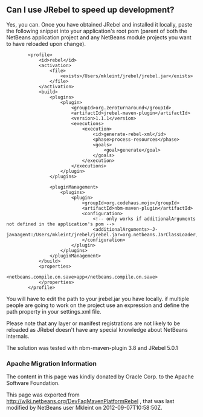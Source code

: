 <!--

    Licensed to the Apache Software Foundation (ASF) under one
    or more contributor license agreements.  See the NOTICE file
    distributed with this work for additional information
    regarding copyright ownership.  The ASF licenses this file
    to you under the Apache License, Version 2.0 (the
    "License"); you may not use this file except in compliance
    with the License.  You may obtain a copy of the License at

      http://www.apache.org/licenses/LICENSE-2.0

    Unless required by applicable law or agreed to in writing,
    software distributed under the License is distributed on an
    "AS IS" BASIS, WITHOUT WARRANTIES OR CONDITIONS OF ANY
    KIND, either express or implied.  See the License for the
    specific language governing permissions and limitations
    under the License.

-->
==Can I use JRebel to speed up development?==

Yes, you can. Once you have obtained JRebel and installed it locally, paste the following snippet into your application's root pom (parent of both the NetBeans application project and any NetBeans module projects you want to have reloaded upon change).

<pre>
        <profile>
            <id>rebel</id>
            <activation>
                <file>
                    <exists>/Users/mkleint/jrebel/jrebel.jar</exists>
                </file>
            </activation>
            <build>
                <plugins>
                    <plugin>
                        <groupId>org.zeroturnaround</groupId>
                        <artifactId>jrebel-maven-plugin</artifactId>
                        <version>1.1.1</version>
                        <executions>
                            <execution>
                                <id>generate-rebel-xml</id>
                                <phase>process-resources</phase>
                                <goals>
                                    <goal>generate</goal>
                                </goals>
                            </execution>
                        </executions>
                    </plugin>
                </plugins>
                
                <pluginManagement>
                    <plugins>
                        <plugin>
                            <groupId>org.codehaus.mojo</groupId>
                            <artifactId>nbm-maven-plugin</artifactId>
                            <configuration>
                                <!-- only works if additionalArguments not defined in the application's pom -->
                                <additionalArguments>-J-javaagent:/Users/mkleint/jrebel/jrebel.jar=org.netbeans.JarClassLoader,org.netbeans.StandardModule.OneModuleClassLoader</additionalArguments>
                            </configuration>
                        </plugin>
                    </plugins>
                </pluginManagement>
            </build>
            <properties>
                <netbeans.compile.on.save>app</netbeans.compile.on.save>
            </properties>
        </profile>
</pre>

You will have to edit the path to your jrebel.jar you have locally. if multiple people are going to work on the project use an expression and define the path property in your settings.xml file.

Please note that any layer or manifest registrations are not likely to be reloaded as JRebel doesn't have any special knowledge about NetBeans internals.

The solution was tested with nbm-maven-plugin 3.8 and JRebel 5.0.1

===Apache Migration Information===

The content in this page was kindly donated by Oracle Corp. to the
Apache Software Foundation.

This page was exported from http://wiki.netbeans.org/DevFaqMavenPlatformRebel , 
that was last modified by NetBeans user Mkleint 
on 2012-09-07T10:58:50Z.

